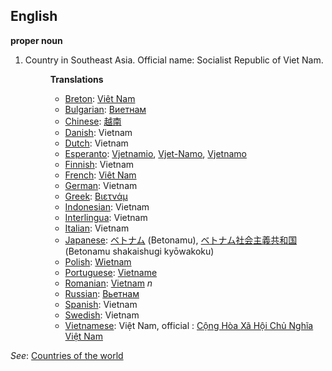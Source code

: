 ==English==

'''proper noun'''

# Country in Southeast Asia. Official name: Socialist Republic of Viet Nam.
#:'''Translations'''
#:*[[Breton]]: [[Viêt Nam]]
#:*[[Bulgarian]]: [[Виетнам]]
#:*[[Chinese]]: [[越南]]
#:*[[Danish]]: Vietnam
#:*[[Dutch]]: Vietnam
#:*[[Esperanto]]: [[Vjetnamio]], [[Vjet-Namo]], [[Vjetnamo]]
#:*[[Finnish]]: Vietnam
#:*[[French]]: [[Viêt Nam]]
#:*[[German]]: Vietnam
#:*[[Greek]]: [[Βιετνάμ]]
#:*[[Indonesian]]: Vietnam
#:*[[Interlingua]]: Vietnam
#:*[[Italian]]: Vietnam
#:*[[Japanese]]: [[ベトナム]] (Betonamu), [[ベトナム]][[社会]][[主義]][[共和国]] (Betonamu shakaishugi kyōwakoku)
#:*[[Polish]]: [[Wietnam]]
#:*[[Portuguese]]: [[Vietname]]
#:*[[Romanian]]: [[Vietnam]] ''n''
#:*[[Russian]]: [[Вьетнам]]
#:*[[Spanish]]: Vietnam
#:*[[Swedish]]: Vietnam
#:*[[Vietnamese]]: Việt Nam, official : [[w:vi:Việt Nam|Cộng Hòa Xã Hội Chủ Nghĩa Việt Nam]]
''See'': [[Countries of the world]]